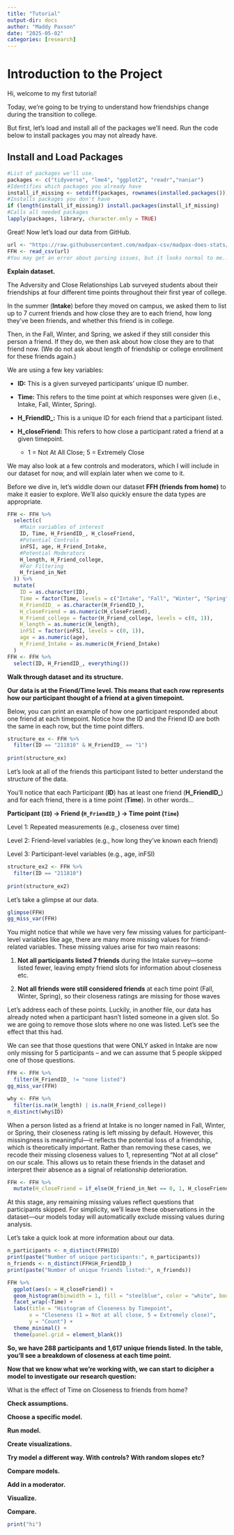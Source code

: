 ```yaml
---
title: "Tutorial"
output-dir: docs
author: "Maddy Paxson"
date: "2025-05-02"
categories: [research]
---
```


# Introduction to the Project

Hi, welcome to my first tutorial!

Today, we're going to be trying to understand how friendships change during the transition to college.

But first, let's load and install all of the packages we'll need. Run the code below to install packages you may not already have.

## Install and Load Packages

```r
#List of packages we'll use. 
packages <- c("tidyverse", "lme4", "ggplot2", "readr","naniar")  
#Identifies which packages you already have
install_if_missing <- setdiff(packages, rownames(installed.packages()))
#Installs packages you don't have
if (length(install_if_missing)) install.packages(install_if_missing)
#Calls all needed packages 
lapply(packages, library, character.only = TRUE)
```

Great! Now let's load our data from GitHub.

```r
url <- "https://raw.githubusercontent.com/madpax-csv/madpax-does-stats/refs/heads/master/wNAs_FourWaves_FTlevel.csv"
FFH <- read_csv(url)
#You may get an error about parsing issues, but it looks normal to me... 
```

**Explain dataset.**

The Adversity and Close Relationships Lab surveyed students about their friendships at four different time points throughout their first year of college.

In the summer (**Intake**) before they moved on campus, we asked them to list up to 7 current friends and how close they are to each friend, how long they've been friends, and whether this friend is in college.

Then, in the Fall, Winter, and Spring, we asked if they still consider this person a friend. If they do, we then ask about how close they are to that friend now. (We do not ask about length of friendship or college enrollment for these friends again.)

We are using a few key variables:

-   **ID:** This is a given surveyed participants' unique ID number.

-   **Time:** This refers to the time point at which responses were given (i.e., Intake, Fall, Winter, Spring).

-   **H_FriendID\_:** This is a unique ID for each friend that a participant listed.

-   **H_closeFriend:** This refers to how close a participant rated a friend at a given timepoint.

    -   1 = Not At All Close; 5 = Extremely Close

We may also look at a few controls and moderators, which I will include in our dataset for now, and will explain later when we come to it.

Before we dive in, let's widdle down our dataset **FFH (friends from home)** to make it easier to explore. We'll also quickly ensure the data types are appropriate.

```r
FFH <- FFH %>%
  select(c(
    #Main variables of interest
    ID, Time, H_FriendID_, H_closeFriend,
    #Potential Controls 
    inFSI, age, H_Friend_Intake,
    #Potential Moderators
    H_length, H_Friend_college,
    #For Filtering
    H_friend_in_Net
  )) %>%
  mutate(
    ID = as.character(ID),
    Time = factor(Time, levels = c("Intake", "Fall", "Winter", "Spring")),
    H_FriendID_ = as.character(H_FriendID_),
    H_closeFriend = as.numeric(H_closeFriend),
    H_Friend_college = factor(H_Friend_college, levels = c(0, 1)),
    H_length = as.numeric(H_length),
    inFSI = factor(inFSI, levels = c(0, 1)),
    age = as.numeric(age),
    H_Friend_Intake = as.numeric(H_Friend_Intake)
  )
FFH <- FFH %>%
  select(ID, H_FriendID_, everything())

```

**Walk through dataset and its structure.**

**Our data is at the Friend/Time level. This means that each row represents how our participant thought of a friend at a given timepoint.**

Below, you can print an example of how one participant responded about one friend at each timepoint. Notice how the ID and the Friend ID are both the same in each row, but the time point differs.

```r
structure_ex <- FFH %>%
  filter(ID == "211810" & H_FriendID_ == "1")
  
print(structure_ex)
```

Let's look at all of the friends this participant listed to better understand the structure of the data.

You'll notice that each Participant (**ID**) has at least one friend (**H_FriendID\_**) and for each friend, there is a time point (**Time**). In other words...

**Participant (`ID`) → Friend (`H_FriendID_`) → Time point (`Time`)**

Level 1: Repeated measurements (e.g., closeness over time)

Level 2: Friend-level variables (e.g., how long they’ve known each friend)

Level 3: Participant-level variables (e.g., age, inFSI)

```r
structure_ex2 <- FFH %>%
  filter(ID == "211810")
  
print(structure_ex2)
```

Let's take a glimpse at our data.

```r
glimpse(FFH)
gg_miss_var(FFH)

```

You might notice that while we have very few missing values for participant-level variables like age, there are many more missing values for friend-related variables. These missing values arise for two main reasons:

1.  **Not all participants listed 7 friends** during the Intake survey—some listed fewer, leaving empty friend slots for information about closeness etc.

2.  **Not all friends were still considered friends** at each time point (Fall, Winter, Spring), so their closeness ratings are missing for those waves

Let's address each of these points. Luckily, in another file, our data has already noted when a participant hasn't listed someone in a given slot. So we are going to remove those slots where no one was listed. Let's see the effect that this had.

We can see that those questions that were ONLY asked in Intake are now only missing for 5 participants – and we can assume that 5 people skipped one of those questions.

```r
FFH <- FFH %>%
  filter(H_FriendID_ != "none listed")
gg_miss_var(FFH)

why <- FFH %>%
  filter(is.na(H_length) | is.na(H_Friend_college))
n_distinct(why$ID)
```

When a person listed as a friend at Intake is no longer named in Fall, Winter, or Spring, their closeness rating is left missing by default. However, this missingness is meaningful—it reflects the potential loss of a friendship, which is theoretically important. Rather than removing these cases, we recode their missing closeness values to 1, representing "Not at all close" on our scale. This allows us to retain these friends in the dataset and interpret their absence as a signal of relationship deterioration.

```r
FFH <- FFH %>%
  mutate(H_closeFriend = if_else(H_friend_in_Net == 0, 1, H_closeFriend))
```

At this stage, any remaining missing values reflect questions that participants skipped. For simplicity, we’ll leave these observations in the dataset—our models today will automatically exclude missing values during analysis.

Let's take a quick look at more information about our data.

```r
n_participants <- n_distinct(FFH$ID)
print(paste("Number of unique participants:", n_participants))
n_friends <- n_distinct(FFH$H_FriendID_)
print(paste("Number of unique friends listed:", n_friends))

FFH %>%
  ggplot(aes(x = H_closeFriend)) +
  geom_histogram(binwidth = 1, fill = "steelblue", color = "white", boundary = 0) +
  facet_wrap(~Time) +
  labs(title = "Histogram of Closeness by Timepoint",
       x = "Closeness (1 = Not at all close, 5 = Extremely close)",
       y = "Count") +
  theme_minimal() +
  theme(panel.grid = element_blank())
```

**So, we have 288 participants and 1,617 unique friends listed. In the table, you'll see a breakdown of closeness at each time point.**

**Now that we know what we're working with, we can start to dicipher a model to investigate our research question:**

What is the effect of Time on Closeness to friends from home?

**Check assumptions.**

**Choose a specific model.**

**Run model.**

**Create visualizations.**

**Try model a different way. With controls? With random slopes etc?**

**Compare models.**

**Add in a moderator.**

**Visualize.**

**Compare.**

```r
print("hi")
```
